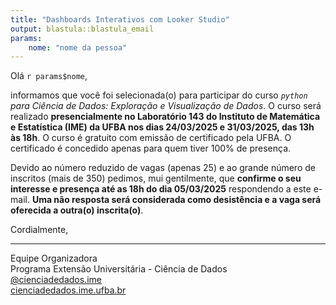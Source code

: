 ```yaml
---
title: "Dashboards Interativos com Looker Studio"
output: blastula::blastula_email
params:
    nome: "nome da pessoa"
---
```


Olá `r params$nome`,

informamos que você foi selecionada(o) para participar do curso *`python` para Ciência de Dados: Exploração e Visualização de Dados*. O curso será realizado **presencialmente no Laboratório 143 do Instituto de Matemática e Estatística (IME) da UFBA nos dias 24/03/2025 e 31/03/2025, das 13h às 18h**. O curso é gratuito com emissão de certificado pela UFBA. O certificado é concedido apenas para quem tiver 100% de presença.

Devido ao número reduzido de vagas (apenas 25) e ao grande número de inscritos (mais de 350) pedimos, mui gentilmente, que **confirme o seu interesse e presença até as 18h do dia 05/03/2025** respondendo a este e-mail. **Uma não resposta será considerada como desistência e a vaga será oferecida a outra(o) inscrita(o)**.

Cordialmente,

---
Equipe Organizadora<br>
Programa Extensão Universitária - Ciência de Dados<br>
[@cienciadedados.ime](https://www.instagram.com/cienciadedados.ime){target="_blank"}<br>
[cienciadedados.ime.ufba.br](https://ufba.netlify.app){target="_blank"}
